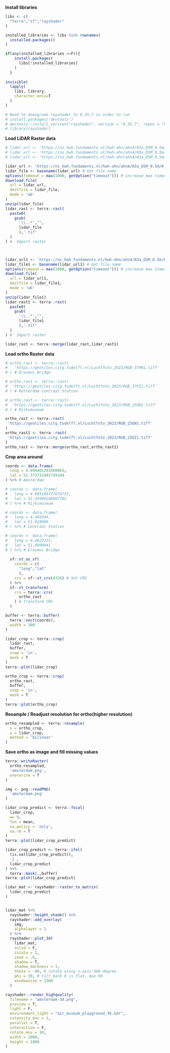 **Install libraries**

```r
libs <- c(
  "terra","sf","rayshader"
)

installed_libraries <- libs %in% rownames(
  installed.packages()
) 

if(any(installed_libraries ==F)){
    install.packages(
      libs[!installed_libraries]
    )
  }
  
invisible(
  lapply(
    libs, library,
    character.only=T
  )
) 
```

```r

# Need to downgrade rayshader to 0.35.7 in order to run
# install.packages('devtools')
# devtools::install_version("rayshader", version = "0.35.7", repos = "http://cran.r-project.org")
# library(rayshader)
```

**Load LiDAR Raster data**

```r

# lidar_url <- 'https://ns_hwh.fundaments.nl/hwh-ahn/ahn4/03a_DSM_0.5m/R_25GN1.zip' # Rijksmuseum
# lidar_url <- 'https://ns_hwh.fundaments.nl/hwh-ahn/ahn4/03a_DSM_0.5m/R_37FZ1.zip' # Rotterdam Central Station
# lidar_url <- 'https://ns_hwh.fundaments.nl/hwh-ahn/ahn4/03a_DSM_0.5m/R_37HN1.zip' # Erasmus Bridge

lidar_url <- 'https://ns_hwh.fundaments.nl/hwh-ahn/ahn4/03a_DSM_0.5m/R_25GN1.zip'
lidar_file <- basename(lidar_url) # Get file name
options(timeout = max(1000, getOption("timeout"))) # increase max timeout
download.file(
  url = lidar_url,
  destfile = lidar_file,
  mode = 'wb'
)
unzip(lidar_file)
lidar_rast <- terra::rast(
  paste0(
    gsub(
      '\\..*',"",
      lidar_file
      ),'.tif'
  )
) #  Import raster



lidar_url1 <- 'https://ns_hwh.fundaments.nl/hwh-ahn/ahn4/03a_DSM_0.5m/R_25EZ1.zip'
lidar_file1 <- basename(lidar_url1) # Get file name
options(timeout = max(1000, getOption("timeout"))) # increase max timeout
download.file(
  url = lidar_url1,
  destfile = lidar_file1,
  mode = 'wb'
)
unzip(lidar_file1)
lidar_rast1 <- terra::rast(
  paste0(
    gsub(
      '\\..*',"",
      lidar_file1
      ),'.tif'
  )
) #  Import raster

lidar_rast <- terra::merge(lidar_rast,lidar_rast1)
```

**Load ortho Raster data**

```r
# ortho_rast <- terra::rast(
#   'https://geotiles.citg.tudelft.nl/Luchtfoto_2023/RGB_37HN1.tiff'
# ) # Erasmus Bridge

# ortho_rast <- terra::rast(
#  'https://geotiles.citg.tudelft.nl/Luchtfoto_2023/RGB_37FZ1.tiff'
# ) # Rotterdam Centraal Station

# ortho_rast <- terra::rast(
#  'https://geotiles.citg.tudelft.nl/Luchtfoto_2023/RGB_25GN1.tiff'
# ) # Rijksmuseum

ortho_rast <- terra::rast(
 'https://geotiles.citg.tudelft.nl/Luchtfoto_2023/RGB_25GN1.tiff'
)
ortho_rast1 <- terra::rast(
 'https://geotiles.citg.tudelft.nl/Luchtfoto_2023/RGB_25EZ1.tiff'
)
ortho_rast <- terra::merge(ortho_rast,ortho_rast1)
```

**Crop area around**

```r


coords <- data.frame(
  long = 4.894401283500065,
  lat = 52.373712481749244
) %>% # Amsterdam

# coords <- data.frame(
#   long = 4.885186777674753,
#   lat = 52.35999248987765
# ) %>% # Rijksmuseum

# coords <- data.frame(
#   long = 4.469394,
#   lat = 51.924980
# ) %>% # Centraal Station

# coords <- data.frame(
#   long = 4.4822212,
#   lat = 51.9090041
# ) %>% # Erasmus Bridge
  
  sf::st_as_sf(
    coords = c(
      "long","lat"
      ),
    crs = sf::st_crs(4326) # Set CRS
  ) %>% 
  sf::st_transform(
    crs = terra::crs(
      ortho_rast
    ) # Transform CRS
  )

buffer <- terra::buffer(
  terra::vect(coords),
  width = 300
)

lidar_crop <- terra::crop(
  lidar_rast,
  buffer,
  snap = 'in',
  mask = T
)
terra::plot(lidar_crop)

ortho_crop <- terra::crop(
  ortho_rast,
  buffer,
  snap = 'in',
  mask = T
)
terra::plot(ortho_crop)
```

**Resample / Readjust resolution for ortho(higher resolution)**

```r
ortho_resampled <- terra::resample(
  x = ortho_crop,
  y = lidar_crop,
  method = 'bilinear'
)
```

**Save ortho as image and fill missing values**

```r
terra::writeRaster(
  ortho_resampled,
  'amsterdam.png',
  overwrite = T
)

img <- png::readPNG(
  'amsterdam.png'
)

lidar_crop_predict <- terra::focal(
  lidar_crop,
  w= 9,
  fun = mean,
  na.policy = 'only',
  na.rm = T
)
terra::plot(lidar_crop_predict)

lidar_crop_predict <- terra::ifel(
  (is.na(lidar_crop_predict)),
  -2 ,
  lidar_crop_predict
) %>% 
  terra::mask(.,buffer)
terra::plot(lidar_crop_predict)
```

```r

lidar_mat <- rayshader::raster_to_matrix(
  lidar_crop_predict
)


lidar_mat %>% 
  rayshader::height_shade() %>% 
  rayshader::add_overlay(
    img,
    alphalayer = 1
  ) %>% 
  rayshader::plot_3d(
    lidar_mat,
    solid = F,
    zscale = 1,
    zoom = .6,
    shadow = T,
    shadow_darkness = 1,
    theta = -90, # rotate along z-axis 360-degree
    phi = 30, # tilt back 0 is flat, max 90
    windowsize = 1500
  )
```

```r

rayshader::render_highquality(
  filename = "amsterdam-3d.png",
  preview = T,
  light = F,
  environment_light = "air_museum_playground_4k.hdr",
  intensity_env = 1,
  parallel = T,
  interactive = F,
  rotate_env = 10,
  width = 1000,
  height = 1000
)
```
